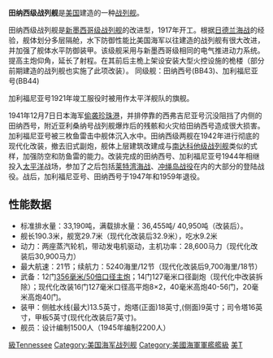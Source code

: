 {{noteTA
|G1=Military
|G2=Shipname
|G3=地名
}}
{{軍艦模板
|名稱= 田纳西级 [[File:US_Naval_Jack.svg|30px]]<br/><small>Tennessee Class</small>
|圖片=[[File:USS_Tennessee_bombarding_Guam.jpg|300px]] 
|照片說明=  
|艦種= [[战列舰|战列舰]]
|艦名= 美國州名
|擁有國= {{USA}}
|同型=[[田纳西号战舰|田纳西号]](BB43)、[[加利福尼亚号战舰|加利福尼亚号]](BB44) 
|前型= [[新墨西哥级战列舰|新墨西哥级]]
|次型= [[科羅拉多級戰艦|科羅拉多級]]
|竣工= 
|結局= 拆解
|基準=33,190吨 
|滿載= 36,455吨/ 40,950吨（改装后）
|長度=190.3米 
|闊度=29.7米（现代化改装后32.9米）
|吃水=9.2米 
|引擎=两座蒸汽轮机，带动发电机驱动 
|出力= 28,600马力（现代化改装后30,900马力）
|航速= 21节
|續航= 5240海里/12节（现代化改装后9,700海里/18节）
|乘員=1500人－2200人 
|艦載機=無 
|裝備=12门[[14吋50倍徑艦炮|356毫米/50倍口径主炮]]<br/>14门127毫米口径副炮（现代化中改装拆除）<br/>现代化改装16门127毫米口径高平炮8×2<br/>[[波佛斯40公釐高射砲|波佛斯40公釐高射砲]]40-56门<br/>[[厄利孔20毫米机炮|厄利孔20毫米机炮]]40门 
|裝甲=侧舷水线(最大)13.5英寸<br/>炮塔(正面)18英寸,(侧面)9英寸<br/>司令塔16英寸<br/>甲板5英寸(现代化改装后7英寸) 
}}
'''田纳西级战列舰'''是[[美国|美国]]建造的一种[[战列舰|战列舰]]。

田纳西级战列舰是[[新墨西哥级战列舰|新墨西哥级战列舰]]的改进型，1917年开工。根据[[日德兰海战|日德兰海战]]的经验，舰体划分多层隔舱，水下防御性能比美国海军以往建造的战列舰有很大改进，并加强了舰体水平防御装甲。该级舰采用与新墨西哥级相同的电气推进动力系统。提高主炮仰角，延长了射程。在其前后主桅上架设安装大型火控设施的桅楼（部分前期建造的战列舰也实施了此项改装）。
同级舰：田纳西号(BB43)、加利福尼亚号(BB44)

加利福尼亚号1921年竣工服役时被用作太平洋舰队的旗舰。

1941年12月7日日本海军[[珍珠港事件|偷袭珍珠港]]，并排停靠的西弗吉尼亚号沉没阻挡了内侧的田纳西号，附近亚利桑纳号战列舰爆炸后的残骸和火灾给田纳西号造成很大损害。加利福尼亚号被三枚鱼雷击中舰体沉入水中。田纳西级两舰在1942年进行彻底的现代化改装，撤去旧式副炮，舰体上层建筑改建成与[[南达科他级战列舰_(1941年)|南达科他级战列舰]]类似的式样，加强防空和防鱼雷的能力。改装完成的田纳西号、加利福尼亚号1944年相继投入[[太平洋|太平洋]]战场，参加了之后包括[[莱特湾海战|莱特湾海战]]、[[冲绳岛战役|冲绳岛战役]]在内的大部分的登陆战役。战后，加利福尼亚号、田纳西号于1947年和1959年退役。

==性能数据==
*标准排水量：33,190吨，满载排水量：36,455吨/ 40,950吨（改装后）。
*舰长190.3米，舰宽29.7米（现代化改装后32.9米），吃水9.2米
*动力：两座蒸汽轮机，带动发电机驱动，主机功率：28,600马力（现代化改装后30,900马力）
*最大航速：21节；续航力：5240海里/12节（现代化改装后9,700海里/18节）
*武备：12门[[14吋50倍徑艦炮|356毫米/50倍口径主炮]]；14门127毫米口径副炮（现代化中改装拆除）；现代化改装16门127毫米口径高平炮8×2，40毫米高炮40-56门，20毫米高炮40门。
*装甲：侧舷水线(最大)13.5英寸，炮塔(正面)18英寸,(侧面)9英寸；司令塔16英寸，甲板5英寸(现代化改装后7英寸)。
*舰员：设计编制1500人（1945年编制2200人）

{{田納西級戰艦}}
{{一戰美國海軍艦船}}
{{WWIIUSShips}}
{{美國戰艦}}
{{DEFAULTSORT:Tennessee}}
[[Category:田納西級戰艦|級Tennessee]]
[[Category:美国海军战列舰|Category:美国海军战列舰]]
[[Category:美國海軍軍艦艦級|Category:美國海軍軍艦艦級]]
[[Category:戰艦等級|美T]]